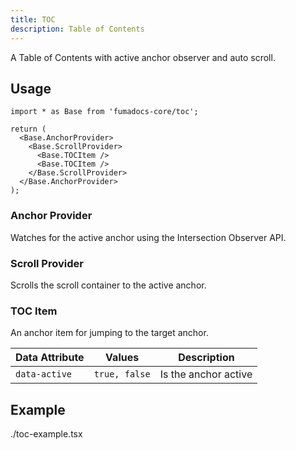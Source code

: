```yaml
---
title: TOC
description: Table of Contents
---
```


A Table of Contents with active anchor observer and auto scroll.

## Usage

```tsx
import * as Base from 'fumadocs-core/toc';

return (
  <Base.AnchorProvider>
    <Base.ScrollProvider>
      <Base.TOCItem />
      <Base.TOCItem />
    </Base.ScrollProvider>
  </Base.AnchorProvider>
);
```

### Anchor Provider

Watches for the active anchor using the Intersection Observer API.

<AutoTypeTable
  path="./content/docs/headless/props.ts"
  name="AnchorProviderProps"
/>

### Scroll Provider

Scrolls the scroll container to the active anchor.

<AutoTypeTable
  path="./content/docs/headless/props.ts"
  name="ScrollProviderProps"
/>

### TOC Item

An anchor item for jumping to the target anchor.

| Data Attribute | Values        | Description          |
| -------------- | ------------- | -------------------- |
| `data-active`  | `true, false` | Is the anchor active |

## Example

<include>./toc-example.tsx</include>
